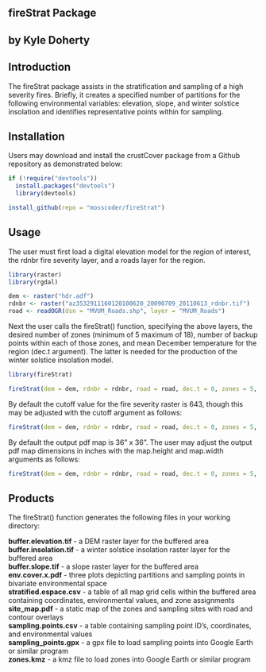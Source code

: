 ## fireStrat Package
## by Kyle Doherty

## Introduction

The fireStrat package assists in the stratification and sampling of a high severity fires. Briefly, it creates a specified number of partitions for the following environmental variables: elevation, slope, and winter solstice insolation and identifies representative points within for sampling. 

## Installation
Users may download and install the crustCover package from a Github repository as demonstrated below:

```r
if (!require("devtools"))
  install.packages("devtools")
  library(devtools)

install_github(repo = "mosscoder/fireStrat")
```

## Usage

The user must first load a digital elevation model for the region of interest, the rdnbr fire severity layer, and a roads layer for the region.

```r
library(raster)
library(rgdal)

dem <- raster("hdr.adf")
rdnbr <- raster("az3532911160120100620_20090709_20110613_rdnbr.tif")
road <- readOGR(dsn = "MVUM_Roads.shp", layer = "MVUM_Roads")
```

Next the user calls the fireStrat() function, specifying the above layers, the desired number of zones (minimum of 5 maximum of 18), number of backup points within each of those zones, and mean December temperature for the region (dec.t argument). The latter is needed for the production of the winter solstice insolation model. 

```r
library(fireStrat)

fireStrat(dem = dem, rdnbr = rdnbr, road = road, dec.t = 0, zones = 5, backups = 2)
```

By default the cutoff value for the fire severity raster is 643, though this may be adjusted with the cutoff argument as follows:

```r
fireStrat(dem = dem, rdnbr = rdnbr, road = road, dec.t = 0, zones = 5, backups = 2, cutoff = 700)
```

By default the output pdf map is 36" x 36". The user may adjust the output pdf map dimensions in inches with the map.height and map.width arguments as follows:

```r
fireStrat(dem = dem, rdnbr = rdnbr, road = road, dec.t = 0, zones = 5, backups = 2, map.width = 20, map.height = 40)
```

## Products

The fireStrat() function generates the following files in your working directory:

**buffer.elevation.tif** - a DEM raster layer for the buffered area  
**buffer.insolation.tif** - a winter solstice insolation raster layer for the buffered area  
**buffer.slope.tif** - a slope raster layer for the buffered area  
**env.cover.x.pdf** - three plots depicting partitions and sampling points in bivariate environmental space  
**stratified.espace.csv** - a table of all map grid cells within the buffered area containing coordinates, environmental values, and zone assignments  
**site_map.pdf** - a static map of the zones and sampling sites with road and contour overlays  
**sampling.points.csv** - a table containing sampling point ID's, coordinates, and environmental values  
**sampling_points.gpx** - a gpx file to load sampling points into Google Earth or similar program  
**zones.kmz** - a kmz file to load zones into Google Earth or similar program  




